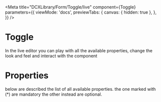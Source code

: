 
<Meta
  title="DCXLibrary/Form/Toggle/live"
  component={Toggle}
  parameters={{
    viewMode: 'docs',
    previewTabs: {
      canvas: { hidden: true },
    },
  }}
/>

# Toggle

In the live editor you can play with all the available properties, change the look and feel and interact with the component

<Canvas>
  <Story name="live">
    <ToggleLive />
  </Story>
</Canvas>

# Properties

below are described the list of all available properties. the one marked with (\*) are mandatory the other instead are optional.

<Props of={Toggle} />
